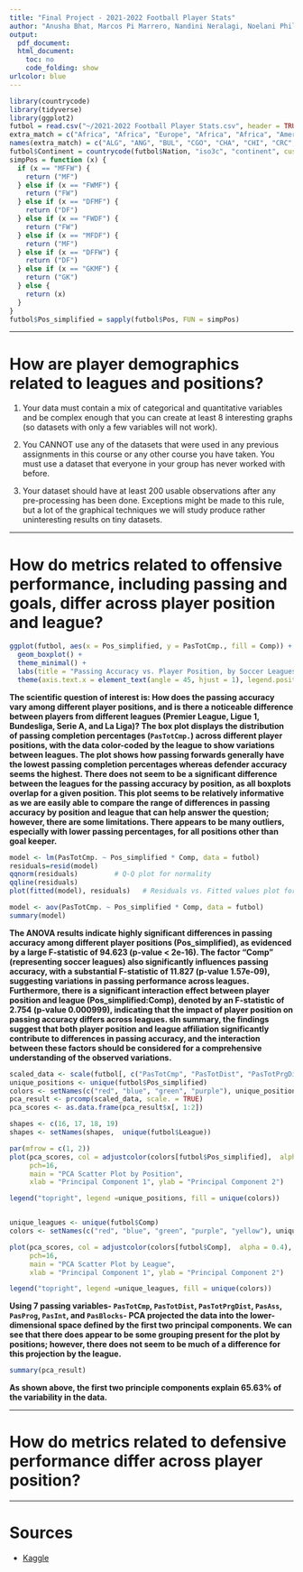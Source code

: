 ```yaml
---
title: "Final Project - 2021-2022 Football Player Stats"
author: "Anusha Bhat, Marcos Pi Marrero, Nandini Neralagi, Noelani Phillips"
output:
  pdf_document:
  html_document:
    toc: no
    code_folding: show
urlcolor: blue
---
```



```r
library(countrycode)
library(tidyverse)
library(ggplot2)
futbol = read.csv("~/2021-2022 Football Player Stats.csv", header = TRUE, sep = ";")
extra_match = c("Africa", "Africa", "Europe", "Africa", "Africa", "Americas", "Americas", "Europe", "Africa", "Europe", "Europe", "Africa", "Africa", "Europe", "Europe", "Americas", "Africa", "Americas", "Europe", "Africa", "Europe", "Europe", "Americas", "Asia", "Europe", "Africa", "Europe", "Europe", "Africa", "Americas", "Europe", "Africa", "Africa")
names(extra_match) = c("ALG", "ANG", "BUL", "CGO", "CHA", "CHI", "CRC", "CRO", "CTA", "DEN", "ENG", "EQG", "GAM", "GER", "GRE", "GRN", "GUI", "HON", "KVX", "MAD", "NED", "NIR", "PAR", "PHI", "POR", "RSA", "SCO", "SUI", "TOG", "URU", "WAL", "ZAM", "ZIM")
futbol$Continent = countrycode(futbol$Nation, "iso3c", "continent", custom_match = extra_match)
simpPos = function (x) {
  if (x == "MFFW") {
    return ("MF")
  } else if (x == "FWMF") {
    return ("FW")
  } else if (x == "DFMF") {
    return ("DF")
  } else if (x == "FWDF") {
    return ("FW")
  } else if (x == "MFDF") {
    return ("MF")
  } else if (x == "DFFW") {
    return ("DF")
  } else if (x == "GKMF") {
    return ("GK")
  } else {
    return (x)
  }
}
futbol$Pos_simplified = sapply(futbol$Pos, FUN = simpPos)
```


***


#  How are player demographics related to leagues and positions?

1.  Your data must contain a mix of categorical and quantitative variables and be complex enough that you can create at least 8 interesting graphs (so datasets with only a few variables will not work).

2.  You CANNOT use any of the datasets that were used in any previous assignments in this course or any other course you have taken.  You must use a dataset that everyone in your group has never worked with before.

3.  Your dataset should have at least 200 usable observations after any pre-processing has been done.  Exceptions might be made to this rule, but a lot of the graphical techniques we will study produce rather uninteresting results on tiny datasets.


***


#  How do metrics related to offensive performance, including passing and goals, differ across player position and league? 

```r
ggplot(futbol, aes(x = Pos_simplified, y = PasTotCmp., fill = Comp)) +
  geom_boxplot() + 
  theme_minimal() +
  labs(title = "Passing Accuracy vs. Player Position, by Soccer Leagues", x = "Player Position", y = "Pass Completion Percentage", fill = "League") +
  theme(axis.text.x = element_text(angle = 45, hjust = 1), legend.position = "bottom")
```

**The scientific question of interest is: How does the passing accuracy vary among different player positions, and is there a noticeable difference between players from different leagues (Premier League, Ligue 1, Bundesliga, Serie A, and La Liga)? The box plot displays the distribution of passing completion percentages (`PasTotCmp.`) across different player positions, with the data color-coded by the league to show variations between leagues. The plot shows how passing forwards generally have the lowest passing completion percentages whereas defender accuracy seems the highest. There does not seem to be a significant difference between the leagues for the passing accuracy by position, as all boxplots overlap for a given position. This plot seems to be relatively informative as we are easily able to compare the range of differences in passing accuracy by position and league that can help answer the question; however, there are some limitations. There appears to be many outliers, especially with lower passing percentages, for all positions other than goal keeper.**


```r
model <- lm(PasTotCmp. ~ Pos_simplified * Comp, data = futbol)
residuals=resid(model)
qqnorm(residuals)         # Q-Q plot for normality
qqline(residuals)         
plot(fitted(model), residuals)   # Residuals vs. Fitted values plot for homogeneity, variances, linearity
```

```r
model <- aov(PasTotCmp. ~ Pos_simplified * Comp, data = futbol)
summary(model)
```

**The ANOVA results indicate highly significant differences in passing accuracy among different player positions (Pos_simplified), as evidenced by a large F-statistic of 94.623 (p-value < 2e-16). The factor "Comp" (representing soccer leagues) also significantly influences passing accuracy, with a substantial F-statistic of 11.827 (p-value 1.57e-09), suggesting variations in passing performance across leagues. Furthermore, there is a significant interaction effect between player position and league (Pos_simplified:Comp), denoted by an F-statistic of 2.754 (p-value 0.000999), indicating that the impact of player position on passing accuracy differs across leagues. sIn summary, the findings suggest that both player position and league affiliation significantly contribute to differences in passing accuracy, and the interaction between these factors should be considered for a comprehensive understanding of the observed variations.**



```r
scaled_data <- scale(futbol[, c("PasTotCmp", "PasTotDist", "PasTotPrgDist", "PasAss", "PasProg", "PasInt", "PasBlocks")])
unique_positions <- unique(futbol$Pos_simplified)
colors <- setNames(c("red", "blue", "green", "purple"), unique_positions)
pca_result <- prcomp(scaled_data, scale. = TRUE)
pca_scores <- as.data.frame(pca_result$x[, 1:2])

shapes <- c(16, 17, 18, 19)
shapes <- setNames(shapes,  unique(futbol$League))

par(mfrow = c(1, 2))
plot(pca_scores, col = adjustcolor(colors[futbol$Pos_simplified],  alpha = 0.4), 
     pch=16,
     main = "PCA Scatter Plot by Position",
     xlab = "Principal Component 1", ylab = "Principal Component 2")

legend("topright", legend =unique_positions, fill = unique(colors))


unique_leagues <- unique(futbol$Comp)
colors <- setNames(c("red", "blue", "green", "purple", "yellow"), unique_leagues)

plot(pca_scores, col = adjustcolor(colors[futbol$Comp],  alpha = 0.4), 
     pch=16,
     main = "PCA Scatter Plot by League",
     xlab = "Principal Component 1", ylab = "Principal Component 2")

legend("topright", legend =unique_leagues, fill = unique(colors))
```

**Using 7 passing variables- `PasTotCmp`, `PasTotDist`, `PasTotPrgDist`, `PasAss`, `PasProg`, `PasInt`, and `PasBlocks`- PCA projected the data into the lower-dimensional space defined by the first two principal components. We can see that there does appear to be some grouping present for the plot by positions; however, there does not seem to be much of a difference for this projection by the league.**

```r
summary(pca_result)
```

**As shown above, the first two principle components explain 65.63% of the variability in the data.**


***
#  How do metrics related to defensive performance differ across player position?




***


# Sources

+  [Kaggle](https://www.kaggle.com/datasets/vivovinco/20212022-football-player-stats)
